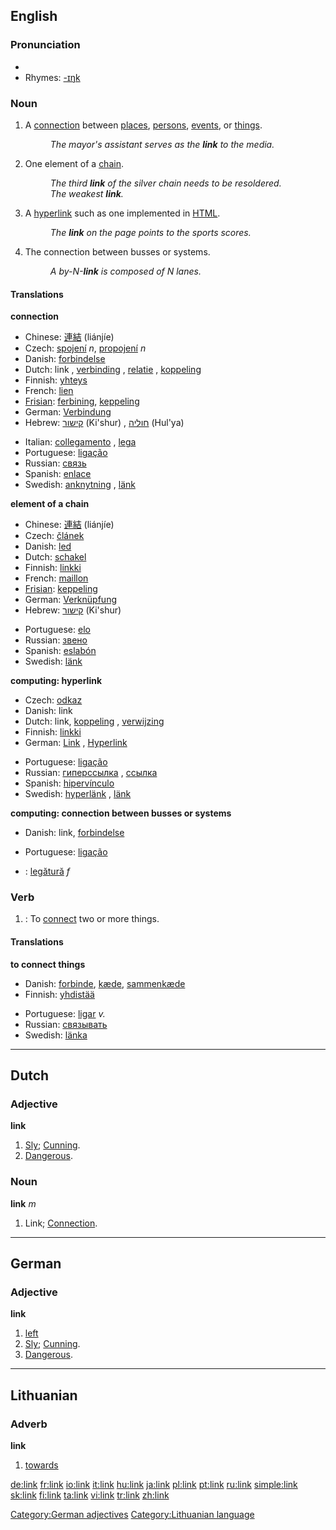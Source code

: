 ==English==

===Pronunciation===
* {{IPA|/liŋk/}}
* Rhymes: [[Rhymes:English:-ɪŋk|-ɪŋk]]

===Noun===
{{en-noun}}

# A [[connection]] between [[place]]s, [[person]]s, [[event]]s, or [[thing]]s.
#: ''The mayor's assistant serves as the '''link''' to the media.''
# One element of a [[chain]].
#: ''The third '''link''' of the silver chain needs to be resoldered.''
#: ''The weakest '''link'''.'' 
#{{computing}} A [[hyperlink]] such as one implemented in [[HTML]].
#: ''The '''link''' on the page points to the sports scores.''
#{{computing}} The connection between busses or systems.
#: ''A by-N-'''link''' is composed of N lanes.''

====Translations====
'''connection'''
{{top}}
*Chinese: [[連結]] (liánjíe)
*Czech: [[spojení]] ''n'', [[propojení]] ''n''
*Danish: [[forbindelse]] {{c}}
*Dutch: link {{m}}, [[verbinding]] {{f}} , [[relatie]] {{f}} , [[koppeling]] {{f}} 
*Finnish: [[yhteys]]
*French: [[lien]] {{m}}
*[[Frisian]]: [[ferbining]], [[keppeling]]
*German: [[Verbindung]] {{f}} 
*Hebrew: [[קישור]] (Ki'shur) {{m}}, [[חוליה]] (Hul'ya) {{f}} 
{{mid}}
*Italian: [[collegamento]] {{m}}, [[lega]] {{f}} 
*Portuguese: [[ligação]] {{f}} 
*Russian: [[связь]] {{f}} 
*Spanish: [[enlace]]
*Swedish: [[anknytning]] {{c}}, [[länk]] {{c}}
{{bottom}}

'''element of a chain'''
{{top}}
*Chinese: [[連結]] (liánjíe)
*Czech: [[článek]] {{m}}
*Danish: [[led]]
*Dutch: [[schakel]]
*Finnish: [[linkki]]
*French: [[maillon]]
*[[Frisian]]: [[keppeling]]
*German: [[Verknüpfung]] {{f}} 
*Hebrew: [[קישור]] (Ki'shur) {{m}}
{{mid}}
*Portuguese: [[elo]] {{m}}
*Russian: [[звено]]
*Spanish: [[eslabón]]
*Swedish: [[länk]] {{c}}
{{bottom}}

'''computing: hyperlink'''
{{top}}
*Czech: [[odkaz]] {{m}}
*Danish: link
*Dutch: link, [[koppeling]] {{f}}, [[verwijzing]] {{f}}
*Finnish: [[linkki]]
*German: [[Link]] {{m}}, [[Hyperlink]] {{m}}
{{mid}}
*Portuguese: [[ligação]] {{f}}
*Russian: [[гиперссылка]] {{f}} , [[ссылка]] {{f}} 
*Spanish: [[hipervínculo]]
*Swedish: [[hyperlänk]] {{c}}, [[länk]] {{c}}
{{bottom}}

'''computing: connection between busses or systems'''
{{top}}
*Danish: link, [[forbindelse]]
{{mid}}
*Portuguese: [[ligação]] {{f}}
{{bottom}}

{{checktrans}}
*{{ttbc|Romanian}}: [[legătură]] ''f''

===Verb===
{{en-verb}}

# {{transitive}}: To [[connect]] two or more things.

====Translations====
'''to connect things'''
{{top}}
*Danish: [[forbinde]], [[kæde]], [[sammenkæde]]
*Finnish: [[yhdistää]]
{{mid}}
*Portuguese: [[ligar]] ''v.''
*Russian: [[связывать]]
*Swedish: [[länka]]
{{bottom}}

----

==Dutch==

===Adjective===
'''link'''
# [[Sly]]; [[Cunning]].
# [[Dangerous]].

===Noun===
'''link''' ''m''
# Link; [[Connection]].

----

==German==

=== Adjective ===
'''link'''

#[[left]]
# [[Sly]]; [[Cunning]].
# [[Dangerous]].

[[Category:German adjectives]]

----

==Lithuanian==

=== Adverb ===
'''link'''

#[[towards]]

[[Category:Lithuanian language]]

[[de:link]]
[[fr:link]]
[[io:link]]
[[it:link]]
[[hu:link]]
[[ja:link]]
[[pl:link]]
[[pt:link]]
[[ru:link]]
[[simple:link]]
[[sk:link]]
[[fi:link]]
[[ta:link]]
[[vi:link]]
[[tr:link]]
[[zh:link]]